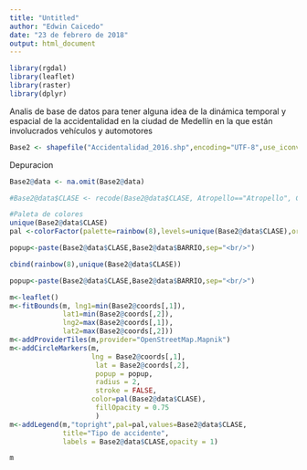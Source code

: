 ```yaml
---
title: "Untitled"
author: "Edwin Caicedo"
date: "23 de febrero de 2018"
output: html_document
---
```


```r
library(rgdal)
library(leaflet)
library(raster)
library(dplyr)
```

Analis de base de datos para tener alguna idea de la dinámica temporal y espacial de la accidentalidad en la ciudad de Medellín en la que están involucrados vehículos y automotores

```r
Base2 <- shapefile("Accidentalidad_2016.shp",encoding="UTF-8",use_iconv=TRUE)
```

Depuracion
```r
Base2@data <- na.omit(Base2@data)

#Base2@data$CLASE <- recode(Base2@data$CLASE, Atropello=="Atropello", Caída de Ocupante=="Caida #Ocupante", Caida Ocupante=="Caida Ocopante", Choque=="Choque", Incendio=="Incendio", #Otro=="Otro", Volcamineto=="Volcamineto", )
```

```r
#Paleta de colores
unique(Base2@data$CLASE)
pal <-colorFactor(palette=rainbow(8),levels=unique(Base2@data$CLASE),ordered=F)

popup<-paste(Base2@data$CLASE,Base2@data$BARRIO,sep="<br/>")

cbind(rainbow(8),unique(Base2@data$CLASE))

popup<-paste(Base2@data$CLASE,Base2@data$BARRIO,sep="<br/>")

m<-leaflet()
m<-fitBounds(m, lng1=min(Base2@coords[,1]), 
             lat1=min(Base2@coords[,2]), 
             lng2=max(Base2@coords[,1]),
             lat2=max(Base2@coords[,2]))
m<-addProviderTiles(m,provider="OpenStreetMap.Mapnik")
m<-addCircleMarkers(m,
                    lng = Base2@coords[,1],
                     lat = Base2@coords[,2],
                     popup = popup, 
                     radius = 2, 
                     stroke = FALSE,
                    color=pal(Base2@data$CLASE),
                     fillOpacity = 0.75
                     )
m<-addLegend(m,"topright",pal=pal,values=Base2@data$CLASE, 
             title="Tipo de accidente",
             labels = Base2@data$CLASE,opacity = 1)

m
```

